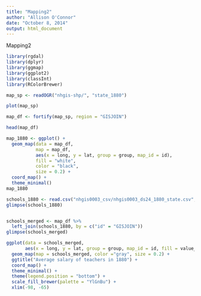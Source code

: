 ```yaml
---
title: "Mapping2"
author: "Allison O'Connor"
date: "October 8, 2014"
output: html_document
---
```


Mapping2

```r
library(rgdal)
library(dplyr)
library(ggmap)
library(ggplot2)
library(classInt)
library(RColorBrewer)
```


```r
map_sp <- readOGR("nhgis-shp/", "state_1880")

plot(map_sp)

map_df <- fortify(map_sp, region = "GISJOIN")

head(map_df)

map_1880 <- ggplot() +
  geom_map(data = map_df,
           map = map_df,
           aes(x = long, y = lat, group = group, map_id = id),
           fill = "white",
           color = "black",
           size = 0.2) +
  coord_map() +
  theme_minimal()
map_1880

schools_1880 <- read.csv("nhgis0003_csv/nhgis0003_ds24_1880_state.csv", stringsAsFactors = FALSE)
glimpse(schools_1880)


schools_merged <- map_df %>%
  left_join(schools_1880, by = c("id" = "GISJOIN"))
glimpse(schools_merged)

ggplot(data = schools_merged,
       aes(x = long, y = lat, group = group, map_id = id, fill = value_classified)) +
  geom_map(map = schools_merged, color ="gray", size = 0.2) +
  ggtitle("Average salary of teachers in 1880") +
  coord_map() +
  theme_minimal() +
  theme(legend.position = "bottom") +
  scale_fill_brewer(palette = "YlGnBu") +
  xlim(-98, -65)


```
